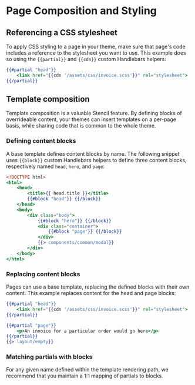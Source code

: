# Page Composition and Styling



## Referencing a CSS stylesheet

To apply CSS styling to a page in your theme, make sure that page's code includes a reference to the stylesheet you want to use. This example does so using the `{{partial}}` and `{{cdn}}` custom Handlebars helpers:


```handlebars filename="Example of stylesheet link inserted with Handlebars" showLineNumbers
{{#partial "head"}}
    <link href="{{cdn '/assets/css/invoice.scss'}}" rel="stylesheet">
{{/partial}}
```

## Template composition

Template composition is a valuable Stencil feature. By defining blocks of overrideable content, your themes can insert templates on a per-page basis, while sharing code that is common to the whole theme.

### Defining content blocks

A base template defines content blocks by name. The following snippet uses `{{block}}` custom Handlebars helpers to define three content blocks, respectively named `head`, `hero`, and `page`:


```handlebars filename="Example content block templates/layout/base.html" showLineNumbers
<!DOCTYPE html>
<html>
    <head>
        <title>{{ head.title }}</title>
        {{#block "head"}} {{/block}}
    </head>
    <body>
        <div class="body">
		    {{#block "hero"}} {{/block}}
		    <div class="container">
		        {{#block "page"}} {{/block}}
		    </div>
		    {{> components/common/modal}}
        </div>
    </body>
</html>
```

### Replacing content blocks

Pages can use a base template, replacing the defined blocks with their own content. This example replaces content for the head and page blocks:


```handlebars filename="Example of replacing content blocks /templates/pages/account/orders/invoice.html" showLineNumbers
{{#partial "head"}}
    <link href="{{cdn '/assets/css/invoice.scss'}}" rel="stylesheet">
{{/partial}}

{{#partial "page"}}
    <p>An invoice for a particular order would go here</p>
{{/partial}}
{{> layout/empty}}
```

### Matching partials with blocks

For any given name defined within the template rendering path, we recommend that you maintain a 1:1 mapping of partials to blocks.
